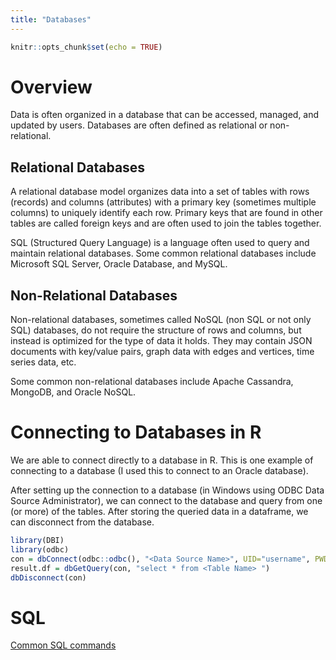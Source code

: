 ---
title: "Databases"
---

```{r setup, include=FALSE}
knitr::opts_chunk$set(echo = TRUE)
```

# Overview
Data is often organized in a database that can be accessed, managed, and updated by users.  Databases are often defined as relational or non-relational.

## Relational Databases
A relational database model organizes data into a set of tables with rows (records) and columns (attributes) with a primary key (sometimes multiple columns) to uniquely identify each row.  Primary keys that are found in other tables are called foreign keys and are often used to join the tables together.

SQL (Structured Query Language) is a language often used to query and maintain relational databases.  Some common relational databases include Microsoft SQL Server, Oracle Database, and MySQL.

## Non-Relational Databases
Non-relational databases, sometimes called NoSQL (non SQL or not only SQL) databases, do not require the structure of rows and columns, but instead is optimized for the type of data it holds.  They may contain JSON documents with key/value pairs, graph data with edges and vertices, time series data, etc.  

Some common non-relational databases include Apache Cassandra, MongoDB, and Oracle NoSQL.


# Connecting to Databases in R
We are able to connect directly to a database in R.  This is one example of connecting to a database (I used this to connect to an Oracle database).

After setting up the connection to a database (in Windows using ODBC Data Source Administrator), we can connect to the database and query from one (or more) of the tables.  After storing the queried data in a dataframe, we can disconnect from the database.

```{r dbconnect, eval=F}
library(DBI)
library(odbc)
con = dbConnect(odbc::odbc(), "<Data Source Name>", UID="username", PWD= "password")
result.df = dbGetQuery(con, "select * from <Table Name> ")
dbDisconnect(con)
```




# SQL

[Common SQL commands](https://www.w3schools.com/sql/default.asp)


